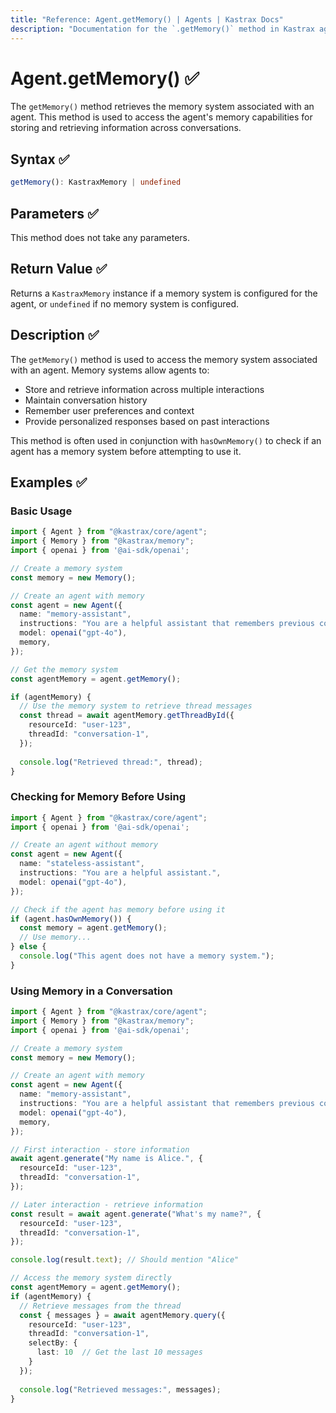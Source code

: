 ```yaml
---
title: "Reference: Agent.getMemory() | Agents | Kastrax Docs"
description: "Documentation for the `.getMemory()` method in Kastrax agents, which retrieves the memory system associated with the agent."
---
```


# Agent.getMemory() ✅

The `getMemory()` method retrieves the memory system associated with an agent. This method is used to access the agent's memory capabilities for storing and retrieving information across conversations.

## Syntax ✅

```typescript
getMemory(): KastraxMemory | undefined
```

## Parameters ✅

This method does not take any parameters.

## Return Value ✅

Returns a `KastraxMemory` instance if a memory system is configured for the agent, or `undefined` if no memory system is configured.

## Description ✅

The `getMemory()` method is used to access the memory system associated with an agent. Memory systems allow agents to:

- Store and retrieve information across multiple interactions
- Maintain conversation history
- Remember user preferences and context
- Provide personalized responses based on past interactions

This method is often used in conjunction with `hasOwnMemory()` to check if an agent has a memory system before attempting to use it.

## Examples ✅

### Basic Usage

```typescript
import { Agent } from "@kastrax/core/agent";
import { Memory } from "@kastrax/memory";
import { openai } from '@ai-sdk/openai';

// Create a memory system
const memory = new Memory();

// Create an agent with memory
const agent = new Agent({
  name: "memory-assistant",
  instructions: "You are a helpful assistant that remembers previous conversations.",
  model: openai("gpt-4o"),
  memory,
});

// Get the memory system
const agentMemory = agent.getMemory();

if (agentMemory) {
  // Use the memory system to retrieve thread messages
  const thread = await agentMemory.getThreadById({
    resourceId: "user-123",
    threadId: "conversation-1",
  });
  
  console.log("Retrieved thread:", thread);
}
```

### Checking for Memory Before Using

```typescript
import { Agent } from "@kastrax/core/agent";
import { openai } from '@ai-sdk/openai';

// Create an agent without memory
const agent = new Agent({
  name: "stateless-assistant",
  instructions: "You are a helpful assistant.",
  model: openai("gpt-4o"),
});

// Check if the agent has memory before using it
if (agent.hasOwnMemory()) {
  const memory = agent.getMemory();
  // Use memory...
} else {
  console.log("This agent does not have a memory system.");
}
```

### Using Memory in a Conversation

```typescript
import { Agent } from "@kastrax/core/agent";
import { Memory } from "@kastrax/memory";
import { openai } from '@ai-sdk/openai';

// Create a memory system
const memory = new Memory();

// Create an agent with memory
const agent = new Agent({
  name: "memory-assistant",
  instructions: "You are a helpful assistant that remembers previous conversations.",
  model: openai("gpt-4o"),
  memory,
});

// First interaction - store information
await agent.generate("My name is Alice.", {
  resourceId: "user-123",
  threadId: "conversation-1",
});

// Later interaction - retrieve information
const result = await agent.generate("What's my name?", {
  resourceId: "user-123",
  threadId: "conversation-1",
});

console.log(result.text); // Should mention "Alice"

// Access the memory system directly
const agentMemory = agent.getMemory();
if (agentMemory) {
  // Retrieve messages from the thread
  const { messages } = await agentMemory.query({
    resourceId: "user-123",
    threadId: "conversation-1",
    selectBy: {
      last: 10  // Get the last 10 messages
    }
  });
  
  console.log("Retrieved messages:", messages);
}
```
